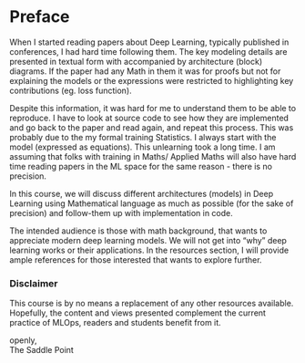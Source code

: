 # Preface {.unnumbered}

When I started reading papers about Deep Learning, typically published in conferences, I had hard time following them. 
The key modeling details are presented in textual form with accompanied by architecture (block) diagrams. If the paper had any Math in them it was for proofs but not for explaining the models or the expressions were restricted to highlighting key contributions (eg. loss function).

Despite this information, it was hard for me to understand them to be able to reproduce. I have to look at source code to see how they are implemented and go back to the paper and read again, and repeat this process. This was probably due to the my formal training Statistics. I always start with the model (expressed as equations). This unlearning took a long time. I am assuming that folks with training in Maths/ Applied Maths will also have hard time reading papers in the ML space for the same reason - there is no precision.

In this course, we will discuss different architectures (models) in Deep Learning using Mathematical language as much as possible (for the sake of precision) and follow-them up with implementation in code.

The intended audience is those with math background, that wants to appreciate modern deep learning models. We will not get into "why" deep learning works or their applications. In the resources section, I will provide ample references for those interested that wants to explore further.

### Disclaimer
This course is by no means a replacement of any other resources available. Hopefully, the content and views presented complement the current practice of MLOps, readers and students benefit from it. 


openly, \
The Saddle Point